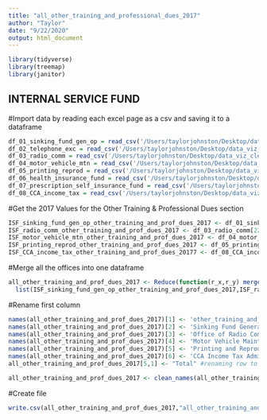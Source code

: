 ```yaml
---
title: "all_other_training_and_professional_dues_2017"
author: "Taylor"
date: "9/22/2020"
output: html_document
---
```

```r
library(tidyverse)
library(treemap)
library(janitor)
```


## INTERNAL SERVICE FUND
#Import data by reading each excel page as a csv and saving it to a dataframe
```r
df_01_sinking_fund_gen_op = read_csv('/Users/taylorjohnston/Desktop/data_viz_cle/cle-budget/InternalServiceFund/01_SinkingFundGenOp_pg465.csv')
df_02_telephone_exc = read_csv('/Users/taylorjohnston/Desktop/data_viz_cle/cle-budget/InternalServiceFund/02_TelephoneExchange_pg467-68.csv')
df_03_radio_comm = read_csv('/Users/taylorjohnston/Desktop/data_viz_cle/cle-budget/InternalServiceFund/03_OfficeofRadioComm_pg472-73.csv')
df_04_motor_vehicle_mtn = read_csv('/Users/taylorjohnston/Desktop/data_viz_cle/cle-budget/InternalServiceFund/04_MotorVehicleMtn_pg477-79.csv')
df_05_printing_reprod = read_csv('/Users/taylorjohnston/Desktop/data_viz_cle/cle-budget/InternalServiceFund/05_Printing&Reproduc_pg482-83.csv')
df_06_health_insurance_fund = read_csv('/Users/taylorjohnston/Desktop/data_viz_cle/cle-budget/InternalServiceFund/06_HealthSelfInsuranceFund_pg488.csv')
df_07_prescription_self_insurance_fund = read_csv('/Users/taylorjohnston/Desktop/data_viz_cle/cle-budget/InternalServiceFund/07_PrscptnSelfInsrncFund_pg489.csv')
df_08_CCA_income_tax = read_csv('/Users/taylorjohnston/Desktop/data_viz_cle/cle-budget/InternalServiceFund/08_CCAIncomeTaxAdmin_pg493-95.csv')
```

#Get the 2017 Values for the Other Training & Professional Dues section
```r
ISF_sinking_fund_gen_op_other_training_and_prof_dues_2017 <- df_01_sinking_fund_gen_op[18:19, 1:2]
ISF_radio_comm_other_training_and_prof_dues_2017 <- df_03_radio_comm[22:24, 1:2]
ISF_motor_vehicle_mtn_other_training_and_prof_dues_2017 <- df_04_motor_vehicle_mtn[25:27, 1:2]
ISF_printing_reprod_other_training_and_prof_dues_2017 <- df_05_printing_reprod[22:26, 1:2]
ISF_CCA_income_tax_other_training_and_prof_dues_20177 <- df_08_CCA_income_tax[22:25, 1:2]
```

#Merge all the offices into one dataframe

```r
all_other_training_and_prof_dues_2017 <- Reduce(function(r_x,r_y) merge(x=r_x, y=r_y, by=1, all=TRUE),  
  list(ISF_sinking_fund_gen_op_other_training_and_prof_dues_2017,ISF_radio_comm_other_training_and_prof_dues_2017, ISF_motor_vehicle_mtn_other_training_and_prof_dues_2017, ISF_printing_reprod_other_training_and_prof_dues_2017, ISF_CCA_income_tax_other_training_and_prof_dues_20177))
```

#Rename first column
```r
names(all_other_training_and_prof_dues_2017)[1] <- 'other_training_and_prof_dues_2017'
names(all_other_training_and_prof_dues_2017)[2] <- 'Sinking Fund General Operation'
names(all_other_training_and_prof_dues_2017)[3] <- 'Office of Radio Communication'
names(all_other_training_and_prof_dues_2017)[4] <- 'Motor Vehicle Maintenance'
names(all_other_training_and_prof_dues_2017)[5] <- 'Printing and Reproduction'
names(all_other_training_and_prof_dues_2017)[6] <- 'CCA Income Tax Administration'
all_other_training_and_prof_dues_2017[5,1] <- "Total" #renaming row to "total"

all_other_training_and_prof_dues_2017 <- clean_names(all_other_training_and_prof_dues_2017) #cleans the column names
```

#Create file
```r
write.csv(all_other_training_and_prof_dues_2017,"all_other_training_and_prof_dues_2017.csv")
```
